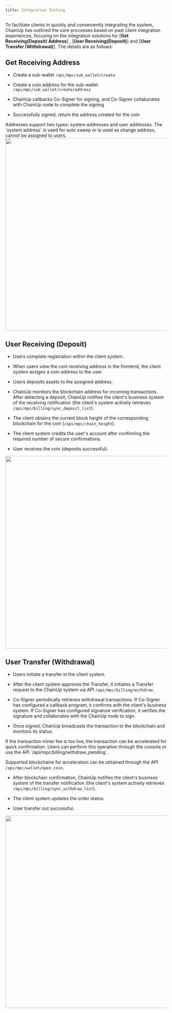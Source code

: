 ---
title: Integration Testing
---

To facilitate clients in quickly and conveniently integrating the system, ChainUp has outlined the core processes based on past client integration experiences, focusing on the integration solutions for [**Get Receiving(Deposit) Address**] , [**User Receiving(Deposit)**] and [**User Transfer (Withdrawal)**]. The details are as follows:

## Get Receiving Address

- Create a sub-wallet `/api/mpc/sub_wallet/create`

- Create a coin address for the sub-wallet `/api/mpc/sub_wallet/create/address`

- ChainUp callbacks Co-Signer for signing, and Co-Signer collaborates with ChainUp node to complete the signing

- Successfully signed, return the address created for the coin

<Warning>
Addresses support two types: system addresses and user addresses. The `system address` is used for auto sweep or is used as change address, cannot be assigned to users.
</Warning>

<div className="w-full flex items-center justify-center">
    <img src="/images/apis/mpc-get-address_en.png" width="600"/>
</div>


## User Receiving (Deposit)
- Users complete registration within the client system.

- When users view the coin receiving address in the frontend, the client system assigns a coin address to the user.

- Users deposits assets to the assigned address.

- ChainUp monitors the blockchain address for incoming transactions. After detecting a deposit, ChainUp notifies the client's business system of the receiving notification (the client's system actively retrieves `/api/mpc/billing/sync_deposit_list`).

- The client obtains the current block height of the corresponding blockchain for the coin (`/api/mpc/chain_height`).

- The client system credits the user's account after confirming the required number of secure confirmations.

- User receives the coin (deposits successful).

<div className="w-full flex items-center justify-center">
    <img src="/images/apis/mpc-user-deposit_en.png" width="600"/>
</div>

## User Transfer (Withdrawal)

- Users initiate a transfer in the client system.

- After the client system approves the Transfer, it initiates a Transfer request to the ChainUp system via API `/api/mpc/billing/withdraw`.

- Co-Signer periodically retrieves withdrawal transactions. If Co-Signer has configured a callback program, it confirms with the client's business system. If Co-Signer has configured signature verification, it verifies the signature and collaborates with the ChainUp node to sign.

- Once signed, ChainUp broadcasts the transaction to the blockchain and monitors its status.

<Tip>
If the transaction miner fee is too low, the transaction can be accelerated for quick confirmation. Users can perform this operation through the console or use the API `/api/mpc/billing/withdraw_pending`.

Supported blockchains for acceleration can be obtained through the API `/api/mpc/wallet/open_coin`.
</Tip>

- After blockchain confirmation, ChainUp notifies the client's business system of the transfer notification (the client's system actively retrieves `/api/mpc/billing/sync_withdraw_list`).

- The client system updates the order status.

- User transfer out successful.

<div className="w-full flex items-center justify-center">
    <img src="/images/apis/mpc-user-withdraw_en.png" width="600"/>
</div>